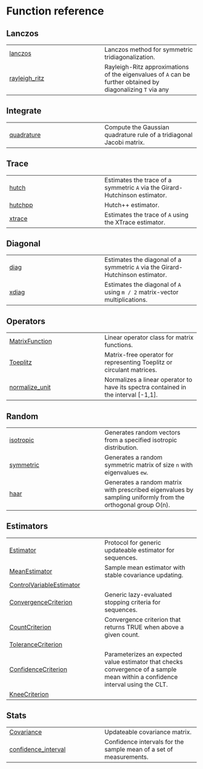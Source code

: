 # Function reference {.doc .doc-index}

## Lanczos

| | |
| --- | --- |
| [lanczos](lanczos.qmd#lanczos.lanczos) | Lanczos method for symmetric tridiagonalization. |
| [rayleigh_ritz](rayleigh_ritz.qmd#lanczos.rayleigh_ritz) | Rayleigh-Ritz approximations of the eigenvalues of `A` can be further obtained by diagonalizing `T` via any |

## Integrate

| | |
| --- | --- |
| [quadrature](quadrature.qmd#integrate.quadrature) | Compute the Gaussian quadrature rule of a tridiagonal Jacobi matrix. |

## Trace

| | |
| --- | --- |
| [hutch](hutch.qmd#trace.hutch) | Estimates the trace of a symmetric `A` via the Girard-Hutchinson estimator. |
| [hutchpp](hutchpp.qmd#trace.hutchpp) | Hutch++ estimator. |
| [xtrace](xtrace.qmd#trace.xtrace) | Estimates the trace of `A` using the XTrace estimator. |

## Diagonal

| | |
| --- | --- |
| [diag](diag.qmd#diagonal.diag) | Estimates the diagonal of a symmetric `A` via the Girard-Hutchinson estimator. |
| [xdiag](xdiag.qmd#diagonal.xdiag) | Estimates the diagonal of `A` using `m / 2` matrix-vector multiplications. |

## Operators

| | |
| --- | --- |
| [MatrixFunction](MatrixFunction.qmd#operators.MatrixFunction) | Linear operator class for matrix functions. |
| [Toeplitz](Toeplitz.qmd#operators.Toeplitz) | Matrix-free operator for representing Toeplitz or circulant matrices. |
| [normalize_unit](normalize_unit.qmd#operators.normalize_unit) | Normalizes a linear operator to have its spectra contained in the interval [-1,1]. |

## Random

| | |
| --- | --- |
| [isotropic](isotropic.qmd#random.isotropic) | Generates random vectors from a specified isotropic distribution. |
| [symmetric](symmetric.qmd#random.symmetric) | Generates a random symmetric matrix of size `n` with eigenvalues `ew`. |
| [haar](haar.qmd#random.haar) | Generates a random matrix with prescribed eigenvalues by sampling uniformly from the orthogonal group O(n). |

## Estimators

| | |
| --- | --- |
| [Estimator](Estimator.qmd#estimators.Estimator) | Protocol for generic updateable estimator for sequences. |
| [MeanEstimator](MeanEstimator.qmd#estimators.MeanEstimator) | Sample mean estimator with stable covariance updating. |
| [ControlVariableEstimator](ControlVariableEstimator.qmd#estimators.ControlVariableEstimator) |  |
| [ConvergenceCriterion](ConvergenceCriterion.qmd#estimators.ConvergenceCriterion) | Generic lazy-evaluated stopping criteria for sequences. |
| [CountCriterion](CountCriterion.qmd#estimators.CountCriterion) | Convergence criterion that returns TRUE when above a given count. |
| [ToleranceCriterion](ToleranceCriterion.qmd#estimators.ToleranceCriterion) |  |
| [ConfidenceCriterion](ConfidenceCriterion.qmd#estimators.ConfidenceCriterion) | Parameterizes an expected value estimator that checks convergence of a sample mean within a confidence interval using the CLT. |
| [KneeCriterion](KneeCriterion.qmd#estimators.KneeCriterion) |  |

## Stats

| | |
| --- | --- |
| [Covariance](Covariance.qmd#stats.Covariance) | Updateable covariance matrix. |
| [confidence_interval](confidence_interval.qmd#stats.confidence_interval) | Confidence intervals for the sample mean of a set of measurements. |